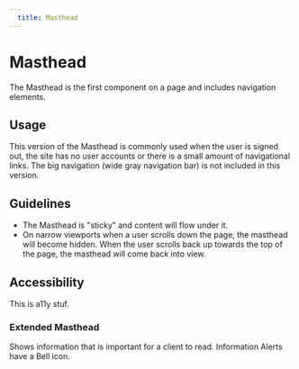 ```yaml
---
  title: Masthead
---
```


# Masthead

The Masthead is the first component on
a page and includes navigation elements.

<ComponentPreview
  componentName="masthead--default-masthead"
  hasReact
  hasAngular
  hasHTML
  minHeight="25rem"
  maxWidth="100%"
/>

## Usage
This version of the Masthead is commonly
used when the user is signed out,
the site has no user accounts or there
is a small amount of navigational links.
The big navigation (wide gray navigation bar)
is not included in this version.

## Guidelines
- The Masthead is "sticky" and content will flow under it.
- On narrow viewports when a user scrolls down the page, the masthead will become hidden.
When the user scrolls back up towards the top of the page, the masthead will come back into view.

## Accessibility
This is a11y stuf.

### Extended Masthead

Shows information that is
important for a client to read.
Information Alerts have a Bell icon.

<ComponentPreview
  componentName="masthead--extended"
  hasReact
  hasAngular
  hasHTML
  minHeight="25rem"
/>